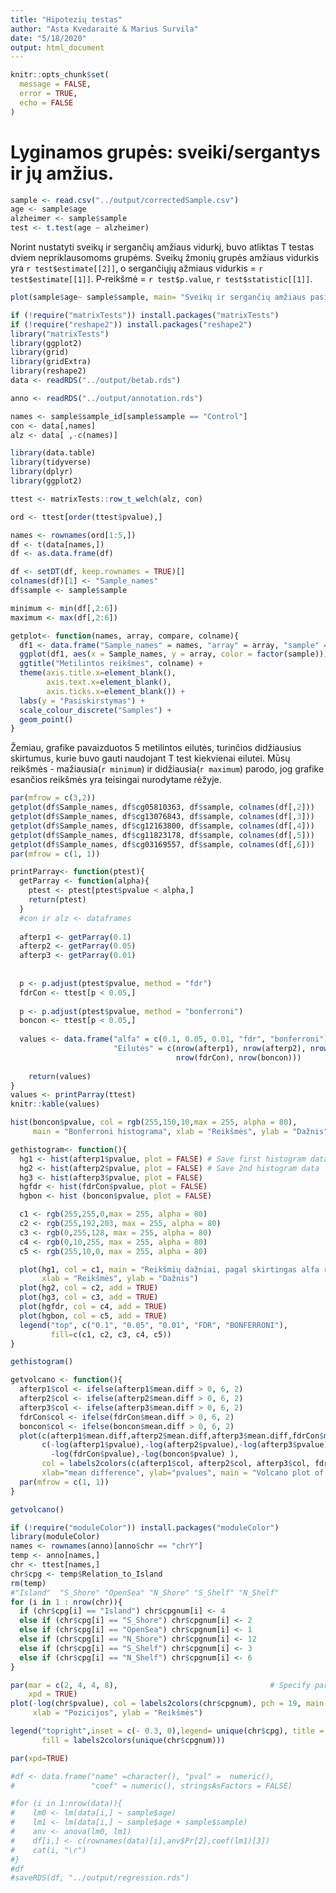 ```yaml
---
title: "Hipotezių testas"
author: "Asta Kvedaraitė & Marius Survila"
date: "5/18/2020"
output: html_document
---
```


```r
knitr::opts_chunk$set(
  message = FALSE,
  error = TRUE,
  echo = FALSE 
)
```

# Lyginamos grupės: sveiki/sergantys ir jų amžius.
```r
sample <- read.csv("../output/correctedSample.csv")
age <- sample$age
alzheimer <- sample$sample
test <- t.test(age ~ alzheimer)
```
Norint nustatyti sveikų ir sergančių amžiaus vidurkį, buvo atliktas T testas dviem nepriklausomoms grupėms.
Sveikų žmonių grupės amžiaus vidurkis yra `r test$estimate[[2]]`, o sergančiųjų ažmiaus vidurkis = `r test$estimate[[1]]`.
P-reikšmė = `r test$p.value`, `r test$statistic[[1]]`.

```r
plot(sample$age~ sample$sample, main= "Sveikų ir sergančių amžiaus pasiskirstymas", xlab = NA, ylab ="Age")

```


```r
if (!require("matrixTests")) install.packages("matrixTests")
if (!require("reshape2")) install.packages("reshape2")
library("matrixTests")
library(ggplot2)
library(grid)
library(gridExtra)
library(reshape2)
data <- readRDS("../output/betab.rds")

anno <- readRDS("../output/annotation.rds")

names <- sample$sample_id[sample$sample == "Control"]
con <- data[,names]
alz <- data[ ,-c(names)]

library(data.table)
library(tidyverse)
library(dplyr)
library(ggplot2)

ttest <- matrixTests::row_t_welch(alz, con)

ord <- ttest[order(ttest$pvalue),]

names <- rownames(ord[1:5,])
df <- t(data[names,])
df <- as.data.frame(df)

df <- setDT(df, keep.rownames = TRUE)[]
colnames(df)[1] <- "Sample_names"
df$sample <- sample$sample

minimum <- min(df[,2:6])
maximum <- max(df[,2:6])
```

```r

getplot<- function(names, array, compare, colname){
  df1 <- data.frame("Sample_names" = names, "array" = array, "sample" = compare)
  ggplot(df1, aes(x = Sample_names, y = array, color = factor(sample))) +
  ggtitle("Metilintos reikšmes", colname) +
  theme(axis.title.x=element_blank(),
        axis.text.x=element_blank(),
        axis.ticks.x=element_blank()) +
  labs(y = "Pasiskirstymas") +
  scale_colour_discrete("Samples") +
  geom_point() 
}

```
Žemiau, grafike pavaizduotos 5 metilintos eilutės, turinčios didžiausius skirtumus, kurie buvo gauti naudojant T test kiekvienai eilutei. Mūsų reikšmės - mažiausia(`r minimum`) ir didžiausia(`r maximum`) parodo, jog grafike esančios reikšmės yra teisingai nurodytame rėžyje.
```r
par(mfrow = c(3,2))
getplot(df$Sample_names, df$cg05810363, df$sample, colnames(df[,2]))
getplot(df$Sample_names, df$cg13076843, df$sample, colnames(df[,3]))
getplot(df$Sample_names, df$cg12163800, df$sample, colnames(df[,4]))
getplot(df$Sample_names, df$cg11823178, df$sample, colnames(df[,5]))
getplot(df$Sample_names, df$cg03169557, df$sample, colnames(df[,6]))
par(mfrow = c(1, 1))
```


```r
printParray<- function(ptest){
  getParray <- function(alpha){
    ptest <- ptest[ptest$pvalue < alpha,]
    return(ptest)
  }
  #con ir alz <- dataframes 
  
  afterp1 <- getParray(0.1)
  afterp2 <- getParray(0.05)
  afterp3 <- getParray(0.01)
  
  
  p <- p.adjust(ptest$pvalue, method = "fdr")
  fdrCon <- ttest[p < 0.05,]
  
  p <- p.adjust(ptest$pvalue, method = "bonferroni")
  boncon <- ttest[p < 0.05,]
  
  values <- data.frame("alfa" = c(0.1, 0.05, 0.01, "fdr", "bonferroni"), 
                       "Eilutės" = c(nrow(afterp1), nrow(afterp2), nrow(afterp3),
                                     nrow(fdrCon), nrow(boncon)))
  
    return(values)
}
values <- printParray(ttest)
knitr::kable(values)

```


```r
hist(boncon$pvalue, col = rgb(255,150,10,max = 255, alpha = 80),
     main = "Bonferroni histograma", xlab = "Reikšmės", ylab = "Dažnis")
```


```r
gethistogram<- function(){
  hg1 <- hist(afterp1$pvalue, plot = FALSE) # Save first histogram data
  hg2 <- hist(afterp2$pvalue, plot = FALSE) # Save 2nd histogram data
  hg3 <- hist(afterp3$pvalue, plot = FALSE)
  hgfdr <- hist(fdrCon$pvalue, plot = FALSE)
  hgbon <- hist (boncon$pvalue, plot = FALSE)

  c1 <- rgb(255,255,0,max = 255, alpha = 80)
  c2 <- rgb(255,192,203, max = 255, alpha = 80)
  c3 <- rgb(0,255,128, max = 255, alpha = 80)
  c4 <- rgb(0,10,255, max = 255, alpha = 80)
  c5 <- rgb(255,10,0, max = 255, alpha = 80)

  plot(hg1, col = c1, main = "Reikšmių dažniai, pagal skirtingas alfa reikšmes",
       xlab = "Reikšmės", ylab = "Dažnis")
  plot(hg2, col = c2, add = TRUE) 
  plot(hg3, col = c3, add = TRUE)
  plot(hgfdr, col = c4, add = TRUE)
  plot(hgbon, col = c5, add = TRUE)
  legend("top", c("0.1", "0.05", "0.01", "FDR", "BONFERRONI"),
         fill=c(c1, c2, c3, c4, c5))
}

gethistogram()
```


```r
getvolcano <- function(){
  afterp1$col <- ifelse(afterp1$mean.diff > 0, 6, 2)
  afterp2$col <- ifelse(afterp2$mean.diff > 0, 6, 2)
  afterp3$col <- ifelse(afterp3$mean.diff > 0, 6, 2)
  fdrCon$col <- ifelse(fdrCon$mean.diff > 0, 6, 2)
  boncon$col <- ifelse(boncon$mean.diff > 0, 6, 2)
  plot(c(afterp1$mean.diff,afterp2$mean.diff,afterp3$mean.diff,fdrCon$mean.diff,boncon$mean.diff),
       c(-log(afterp1$pvalue),-log(afterp2$pvalue),-log(afterp3$pvalue),
         -log(fdrCon$pvalue),-log(boncon$pvalue) ), 
       col = labels2colors(c(afterp1$col, afterp2$col, afterp3$col, fdrCon$col, boncon$col)),
       xlab="mean difference", ylab="pvalues", main = "Volcano plot of pvalues")
  par(mfrow = c(1, 1))
}

getvolcano()

```

```r
if (!require("moduleColor")) install.packages("moduleColor")
library(moduleColor)
names <- rownames(anno)[anno$chr == "chrY"]
temp <- anno[names,]
chr <- ttest[names,]
chr$cpg <- temp$Relation_to_Island
rm(temp)
#"Island"  "S_Shore" "OpenSea" "N_Shore" "S_Shelf" "N_Shelf"
for (i in 1 : nrow(chr)){
  if (chr$cpg[i] == "Island") chr$cpgnum[i] <- 4
  else if (chr$cpg[i] == "S_Shore") chr$cpgnum[i] <- 2
  else if (chr$cpg[i] == "OpenSea") chr$cpgnum[i] <- 1
  else if (chr$cpg[i] == "N_Shore") chr$cpgnum[i] <- 12
  else if (chr$cpg[i] == "S_Shelf") chr$cpgnum[i] <- 3
  else if (chr$cpg[i] == "N_Shelf") chr$cpgnum[i] <- 6
}

```

```r
par(mar = c(2, 4, 4, 8),                                  # Specify par parameters
    xpd = TRUE)
plot(-log(chr$pvalue), col = labels2colors(chr$cpgnum), pch = 19, main = "Chromosoma Y", 
     xlab = "Pozicijos", ylab = "Reikšmės")

legend("topright",inset = c(- 0.3, 0),legend= unique(chr$cpg), title = "Pagal CpG salas",
       fill = labels2colors(unique(chr$cpgnum)))

par(xpd=TRUE)
```
```r
#df <- data.frame("name" =character(), "pval" =  numeric(),
#                 "coef" = numeric(), stringsAsFactors = FALSE)

#for (i in 1:nrow(data)){
#    lm0 <- lm(data[i,] ~ sample$age)
#    lm1 <- lm(data[i,] ~ sample$age + sample$sample) 
#    anv <- anova(lm0, lm1)
#    df[i,] <- c(rownames(data)[i],anv$Pr[2],coef(lm1)[3])
#    cat(i, "\r")
#}
#df
#saveRDS(df, "../output/regression.rds")

```
